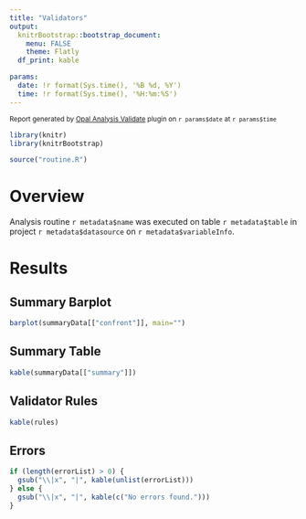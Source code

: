 ```yaml
---
title: "Validators"
output:
  knitrBootstrap::bootstrap_document:
    menu: FALSE
    theme: Flatly
  df_print: kable

params:
  date: !r format(Sys.time(), '%B %d, %Y')
  time: !r format(Sys.time(), '%H:%m:%S')
---
```


<p class="text-muted">
  <small>
    Report generated by [Opal Analysis Validate](https://github.com/obiba/opal-analysis-validate) plugin on `r params$date` at `r params$time`
  </small>
</p>

```r
library(knitr)
library(knitrBootstrap)
```

``` r
source("routine.R")
```

# Overview

Analysis routine ``r metadata$name`` was executed on table ``r metadata$table`` in project ``r metadata$datasource`` on `r metadata$variableInfo`.

# Results

## Summary Barplot {data-icon="fa-signal"}

``` r
barplot(summaryData[["confront"]], main="")
```

## Summary Table

``` r
kable(summaryData[["summary"]])
```

## Validator Rules

``` r
kable(rules)
```

## Errors

``` r
if (length(errorList) > 0) {
  gsub("\\|x", "|", kable(unlist(errorList)))
} else {
  gsub("\\|x", "|", kable(c("No errors found.")))
}
```
